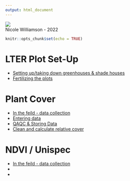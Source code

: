 ```yaml
---
output: html_document
---
```

<img src="Images/toolik_terrestrial_LTER_header.png" class="center">  
Nicole Williamson - 2022

```r
knitr::opts_chunk$set(echo = TRUE)
```

# LTER Plot Set-Up

* [Setting up/taking down greenhouses & shade houses](Rmd/LTER_plot_setup.html) 
* [Fertilizing the plots]()

# Plant Cover   

* [In the feild - data collection](Rmd/Data_collection.html)  
* [Entering data](Rmd/data_entry.html)  
* [QAQC & Storing Data]()
* [Clean and calculate relative cover](Rmd/clean_and_calculate_cover.html)


# NDVI / Unispec

* [In the feild - data collection]() 
* []()
* []()  


